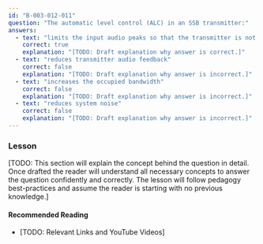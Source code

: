```yaml
---
id: "B-003-012-011"
question: "The automatic level control (ALC) in an SSB transmitter:"
answers:
  - text: "limits the input audio peaks so that the transmitter is not overdriven"
    correct: true
    explanation: "[TODO: Draft explanation why answer is correct.]"
  - text: "reduces transmitter audio feedback"
    correct: false
    explanation: "[TODO: Draft explanation why answer is incorrect.]"
  - text: "increases the occupied bandwidth"
    correct: false
    explanation: "[TODO: Draft explanation why answer is incorrect.]"
  - text: "reduces system noise"
    correct: false
    explanation: "[TODO: Draft explanation why answer is incorrect.]"
---
```


### Lesson

[TODO: This section will explain the concept behind the question in detail. Once drafted the reader will understand all necessary concepts to answer the question confidently and correctly. The lesson will follow pedagogy best-practices and assume the reader is starting with no previous knowledge.]

#### Recommended Reading

- [TODO: Relevant Links and YouTube Videos]
